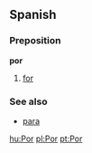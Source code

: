 ==Spanish==
===Preposition===
'''por'''

# [[for]]

===See also===
*[[para]]

[[hu:Por]]
[[pl:Por]]
[[pt:Por]]